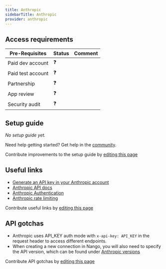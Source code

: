```yaml
---
title: Anthropic
sidebarTitle: Anthropic
provider: anthropic
---
```



<Overview />
<PreBuiltTooling />
<PreBuiltUseCases />

## Access requirements
| Pre-Requisites | Status | Comment|
| - | - | - |
| Paid dev account | ❓ |  |
| Paid test account | ❓ |  |
| Partnership | ❓ | |
| App review | ❓ |  |
| Security audit | ❓ | |


## Setup guide

_No setup guide yet._

<Tip>Need help getting started? Get help in the [community](https://nango.dev/slack).</Tip>

<Note>Contribute improvements to the setup guide by [editing this page](https://github.com/nangohq/nango/tree/master/docs-v2/integrations/all/anthropic.mdx)</Note>


## Useful links

-   [Generate an API key in your Anthropic account](https://console.anthropic.com/account/keys)
-   [Anthropic API docs](https://docs.anthropic.com/en/api/getting-started)
-   [Anthropic Authentication](https://docs.anthropic.com/en/api/getting-started#authentication)
-   [Anthropic rate limiting](https://docs.anthropic.com/en/api/rate-limits)

<Note>Contribute useful links by [editing this page](https://github.com/nangohq/nango/tree/master/docs-v2/integrations/all/anthropic.mdx)</Note>

## API gotchas

- Anthropic uses API_KEY auth mode with `x-api-key: API_KEY` in the request header to access different endpoints.
- When creating a new connection in Nango, you will also need to specify the API version, which can be found under [Anthropic versions](https://docs.anthropic.com/en/api/versioning)

<Note>Contribute API gotchas by [editing this page](https://github.com/nangohq/nango/tree/master/docs-v2/integrations/all/anthropic.mdx)</Note>